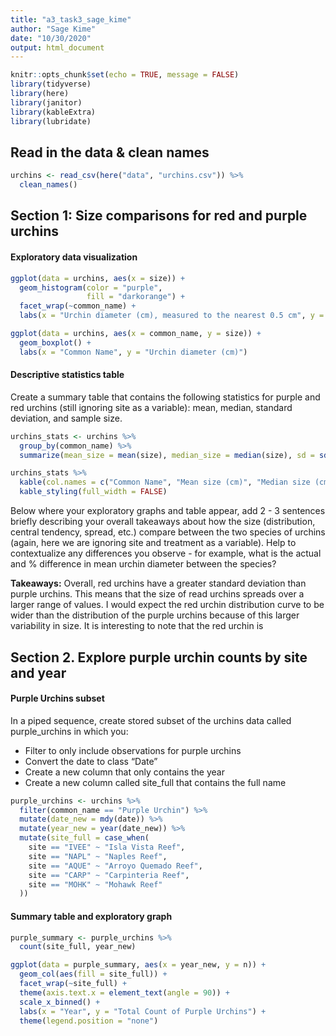 ```yaml
---
title: "a3_task3_sage_kime"
author: "Sage Kime"
date: "10/30/2020"
output: html_document
---
```


```r
knitr::opts_chunk$set(echo = TRUE, message = FALSE)
library(tidyverse)
library(here)
library(janitor)
library(kableExtra)
library(lubridate)
```

## Read in the data & clean names

```r
urchins <- read_csv(here("data", "urchins.csv")) %>% 
  clean_names()
```


## Section 1: Size comparisons for red and purple urchins


#### Exploratory data visualization

```r
ggplot(data = urchins, aes(x = size)) +
  geom_histogram(color = "purple",
                 fill = "darkorange") +
  facet_wrap(~common_name) +
  labs(x = "Urchin diameter (cm), measured to the nearest 0.5 cm", y = "Frequency of urchin diameter")

```


```r
ggplot(data = urchins, aes(x = common_name, y = size)) +
  geom_boxplot() +
  labs(x = "Common Name", y = "Urchin diameter (cm)")
```



#### Descriptive statistics table

Create a summary table that contains the following statistics for purple and red urchins (still ignoring site as a variable): mean, median, standard deviation, and sample size.

```r
urchins_stats <- urchins %>% 
  group_by(common_name) %>% 
  summarize(mean_size = mean(size), median_size = median(size), sd = sd(size), sample_size = n())

urchins_stats %>% 
  kable(col.names = c("Common Name", "Mean size (cm)", "Median size (cm)", "Standard deviation", "Sample size (n)")) %>% 
  kable_styling(full_width = FALSE)
```


Below where your exploratory graphs and table appear, add 2 - 3 sentences briefly describing your overall takeaways about how the size (distribution, central tendency, spread, etc.) compare between the two species of urchins (again, here we are ignoring site and treatment as a variable). Help to contextualize any differences you observe - for example, what is the actual and % difference in mean urchin diameter between the species? 

**Takeaways:** Overall, red urchins have a greater standard deviation than purple urchins. This means that the size of read urchins spreads over a larger range of values. I would expect the red urchin distribution curve to be wider than the distribution of the purple urchins because of this larger variability in size. It is interesting to note that the red urchin is 



## Section 2. Explore purple urchin counts by site and year

#### Purple Urchins subset

In a piped sequence, create stored subset of the urchins data called purple_urchins in which you: 

- Filter to only include observations for purple urchins
- Convert the date to class “Date” 
- Create a new column that only contains the year
- Create a new column called site_full that contains the full name


```r
purple_urchins <- urchins %>% 
  filter(common_name == "Purple Urchin") %>% 
  mutate(date_new = mdy(date)) %>% 
  mutate(year_new = year(date_new)) %>% 
  mutate(site_full = case_when(
    site == "IVEE" ~ "Isla Vista Reef",
    site == "NAPL" ~ "Naples Reef",
    site == "AQUE" ~ "Arroyo Quemado Reef",
    site == "CARP" ~ "Carpinteria Reef",
    site == "MOHK" ~ "Mohawk Reef"
  ))

```



#### Summary table and exploratory graph

```r
purple_summary <- purple_urchins %>% 
  count(site_full, year_new)

ggplot(data = purple_summary, aes(x = year_new, y = n)) +
  geom_col(aes(fill = site_full)) +
  facet_wrap(~site_full) +
  theme(axis.text.x = element_text(angle = 90)) +
  scale_x_binned() +
  labs(x = "Year", y = "Total Count of Purple Urchins") +
  theme(legend.position = "none")
```


